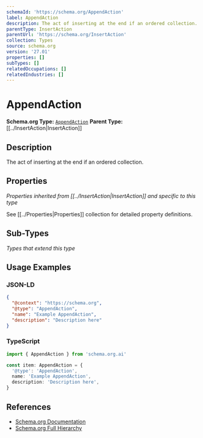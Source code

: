 ```yaml
---
schemaId: 'https://schema.org/AppendAction'
label: AppendAction
description: The act of inserting at the end if an ordered collection.
parentType: InsertAction
parentUrl: 'https://schema.org/InsertAction'
collection: Types
source: schema.org
version: '27.01'
properties: []
subTypes: []
relatedOccupations: []
relatedIndustries: []
---
```

# AppendAction

**Schema.org Type:** [`AppendAction`](https://schema.org/AppendAction)
**Parent Type:** [[../InsertAction|InsertAction]]

## Description

The act of inserting at the end if an ordered collection.

## Properties

*Properties inherited from [[../InsertAction|InsertAction]] and specific to this type*

See [[../Properties|Properties]] collection for detailed property definitions.

## Sub-Types

*Types that extend this type*

## Usage Examples

### JSON-LD

```json
{
  "@context": "https://schema.org",
  "@type": "AppendAction",
  "name": "Example AppendAction",
  "description": "Description here"
}
```

### TypeScript

```typescript
import { AppendAction } from 'schema.org.ai'

const item: AppendAction = {
  '@type': 'AppendAction',
  name: 'Example AppendAction',
  description: 'Description here',
}
```

## References

- [Schema.org Documentation](https://schema.org/AppendAction)
- [Schema.org Full Hierarchy](https://schema.org/docs/full.html)
